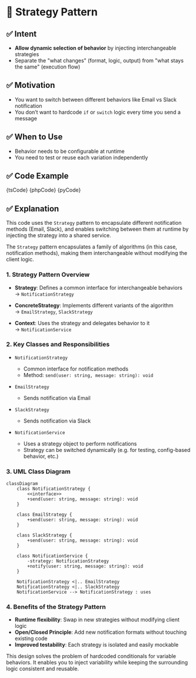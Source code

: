 

# 🧩 Strategy Pattern

## ✅ Intent

- **Allow dynamic selection of behavior** by injecting interchangeable strategies
- Separate the "what changes" (format, logic, output) from "what stays the same" (execution flow)

## ✅ Motivation

- You want to switch between different behaviors like Email vs Slack notification
- You don’t want to hardcode `if` or `switch` logic every time you send a message

## ✅ When to Use

- Behavior needs to be configurable at runtime
- You need to test or reuse each variation independently

## ✅ Code Example

<Tabs groupId="language">
  <TabItem value="ts" label="TypeScript">
    <CodeBlock language="ts">{tsCode}</CodeBlock>
  </TabItem>
  <TabItem value="php" label="PHP">
    <CodeBlock language="php">{phpCode}</CodeBlock>
  </TabItem>
  <TabItem value="python" label="Python">
    <CodeBlock language="python">{pyCode}</CodeBlock>
  </TabItem>
</Tabs>

## ✅ Explanation

This code uses the `Strategy` pattern to encapsulate different notification methods (Email, Slack), and enables switching between them at runtime by injecting the strategy into a shared service.

The `Strategy` pattern encapsulates a family of algorithms (in this case, notification methods), making them interchangeable without modifying the client logic.

### 1. Strategy Pattern Overview

- **Strategy**: Defines a common interface for interchangeable behaviors  
  → `NotificationStrategy`

- **ConcreteStrategy**: Implements different variants of the algorithm  
  → `EmailStrategy`, `SlackStrategy`

- **Context**: Uses the strategy and delegates behavior to it  
  → `NotificationService`

### 2. Key Classes and Responsibilities

- `NotificationStrategy`

  - Common interface for notification methods
  - Method: `send(user: string, message: string): void`

- `EmailStrategy`

  - Sends notification via Email

- `SlackStrategy`

  - Sends notification via Slack

- `NotificationService`
  - Uses a strategy object to perform notifications
  - Strategy can be switched dynamically (e.g. for testing, config-based behavior, etc.)

### 3. UML Class Diagram

```mermaid
classDiagram
    class NotificationStrategy {
        <<interface>>
        +send(user: string, message: string): void
    }

    class EmailStrategy {
        +send(user: string, message: string): void
    }

    class SlackStrategy {
        +send(user: string, message: string): void
    }

    class NotificationService {
        -strategy: NotificationStrategy
        +notify(user: string, message: string): void
    }

    NotificationStrategy <|.. EmailStrategy
    NotificationStrategy <|.. SlackStrategy
    NotificationService --> NotificationStrategy : uses
```

### 4. Benefits of the Strategy Pattern

- **Runtime flexibility**: Swap in new strategies without modifying client logic
- **Open/Closed Principle**: Add new notification formats without touching existing code
- **Improved testability**: Each strategy is isolated and easily mockable

This design solves the problem of hardcoded conditionals for variable behaviors. It enables you to inject variability while keeping the surrounding logic consistent and reusable.
